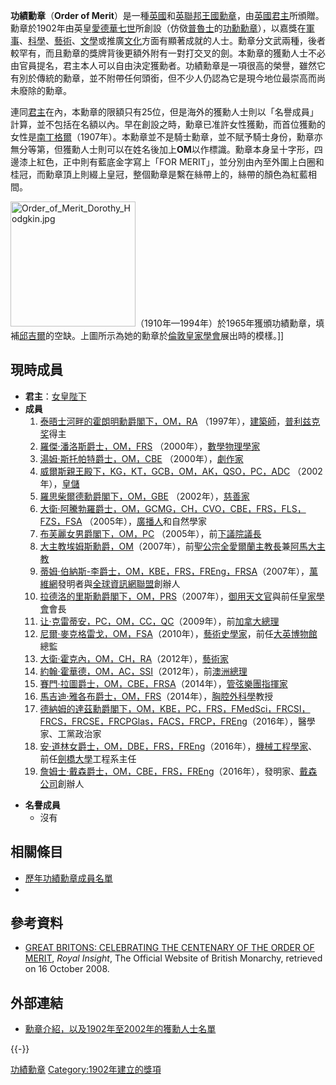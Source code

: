{{noteTA
|1=zh-cn:乔治;zh-hk:佐治;zh-sg:乔治;zh-tw:喬治;
}}
{{Infobox order
| title = 功績勳章
| image = [[File:Order_of_Merit_Dorothy_Hodgkin_(cropped).jpg|200px]]
| caption = [[桃乐丝·克劳福特·霍奇金|桃乐丝·克劳福特·霍奇金]]于1965年获颁功绩勋章，這是該勛章在[[伦敦|伦敦]][[皇家学会|皇家学会]]展出时的模样。
| awarded_by = <br />[[File:Arms_of_the_United_Kingdom.svg|30px]]<br />[[英國君主|英國君主]]<br /><small>（創設－1931年）</small><br /> <br/>[[File:Arms_of_the_United_Kingdom.svg|30px]]<br />联合王国及其[[自治领|海外治领]]君主<br /><small>（1931年－1952年）</small><br /> <br/>[[File:Royal_Cypher_of_Elizabeth_II_as_Head_of_the_Commonwealth.svg|40px]]<br />[[英聯邦元首|英聯邦元首]]<br /><small>（1952年起）
| type        = 勛章
| motto       = ''FOR MERIT''<br />褒義酬勛
| eligibility = 所有在世的 [[英聯邦王國|英聯邦王國]][[英聯邦公民|公民]]
| for         = 聽憑君主旨意
| status      = 現存
| head_title  = 元首
| head        = [[伊麗莎白二世|伊麗莎白二世]]
| grades      = 成員 (OM)
| established = 1902年6月26日
| total       = 20
| higher      = [[#Precedence|視乎各國之排名]]
| lower       = [[#Precedence|視乎各國之排名]]
| image2      = [[File:Sovereign_of_the_Order_of_Merit_ribbon.svg|85px]]
| caption2    = 功績勳章的緞帶
}}

'''功績勳章'''（'''Order of Merit'''）是一種[[英國|英國]]和[[英聯邦王國|英聯邦王國]][[勳章|勳章]]，由[[英國君主|英國君主]]所頒贈。勳章於1902年由英皇[[愛德華七世|愛德華七世]]所創設（仿傚[[普魯士|普魯士]]的[[功勋勋章_(普鲁士)|功勳勳章]]），以嘉獎在[[軍事|軍事]]、[[科學|科學]]、[[藝術|藝術]]、[[文學|文學]]或推廣[[文化|文化]]方面有顯著成就的人士。勳章分文武兩種，後者較罕有，而且勳章的獎牌背後更額外附有一對打交叉的劍。本勳章的獲勳人士不必由官員提名，君主本人可以自由決定獲勳者。功績勳章是一項很高的榮譽，雖然它有別於傳統的勳章，並不附帶任何頭銜，但不少人仍認為它是現今地位最崇高而尚未廢除的勳章。

連同[[英國君主|君主]]在內，本勳章的限額只有25位，但是海外的獲勳人士則以「名譽成員」計算，並不包括在名額以內。早在創設之時，勳章已准許女性獲勳，而首位獲勳的女性是[[弗羅倫斯·南丁格爾|南丁格爾]]（1907年）。本勳章並不是騎士勳章，並不賦予騎士身份，勳章亦無分等第，但獲勳人士則可以在姓名後加上'''OM'''以作標識。勳章本身呈十字形，四邊漆上紅色，正中則有藍底金字寫上「FOR MERIT」，並分別由內至外圍上白圈和桂冠，而勳章頂上則綴上皇冠，整個勳章是繫在絲帶上的，絲帶的顏色為紅藍相間。

[[File:Order_of_Merit_Dorothy_Hodgkin.jpg|200px]]（1910年—1994年）於1965年獲頒功績勳章，填補[[邱吉爾|邱吉爾]]的空缺。上圖所示為她的勳章於[[倫敦|倫敦]][[英國皇家學會|皇家學會]]展出時的模樣。]]

== 現時成員 ==
* '''君主'''：[[伊莉莎伯二世|女皇陛下]]
* '''成員'''
*# [[诺曼·福斯特|泰晤士河畔的霍朗明勳爵閣下，OM，RA]] （1997年），[[建築師|建築師]]，[[普利兹克奖|普利兹克奖]]得主
*# [[羅傑·潘洛斯|羅傑·潘洛斯爵士，OM，FRS]] （2000年），[[數學物理|數學物理學家]]
*# [[湯姆·斯托帕特|湯姆·斯托帕特爵士，OM，CBE]] （2000年），[[劇作家|劇作家]]
*# [[查爾斯_(威爾斯親王)|威爾斯親王殿下，KG，KT，GCB，OM，AK，QSO，PC，ADC]] （2002年），[[威爾斯親王|皇儲]]
*# [[雅各布·羅思柴爾德，第四代羅思柴爾德男爵|羅思柴爾德勳爵閣下，OM，GBE]] （2002年），[[慈善家|慈善家]]
*# [[大衛·阿騰勃羅|大衛·阿騰勃羅爵士，OM，GCMG，CH，CVO，CBE，FRS，FLS，FZS，FSA]] （2005年），[[廣播|廣播人]]和自然學家
*# [[布芙麗|布芙麗女男爵閣下，OM，PC]] （2005年），前[[英國下議院議長|下議院議長]]
*# [[羅賓·埃姆斯|大主教埃姆斯勳爵，OM]]（2007年），前[[聖公宗|聖公宗]][[全愛爾蘭主教長|全愛爾蘭主教長]]兼[[阿馬大主教|阿馬大主教]]
*# [[蒂姆·伯納斯-李|蒂姆·伯納斯-李爵士，OM，KBE，FRS，FREng，FRSA]]（2007年），[[萬維網|萬維網]]發明者與[[全球資訊網聯盟|全球資訊網聯盟]]創辦人
*# [[馬田·里斯，拉德洛的里斯男爵|拉德洛的里斯勳爵閣下，OM，PRS]]（2007年），[[御用天文官|御用天文官]]與前任[[英國皇家學會|皇家學會]]會長
*# [[让·克雷蒂安|让·克雷蒂安，PC，OM，CC，QC]]（2009年），前[[加拿大總理|加拿大總理]]
*# [[尼爾·麥克格雷戈|尼爾·麥克格雷戈，OM，FSA]]（2010年），[[藝術史|藝術史學家]]，前任[[大英博物館|大英博物館]]總監
*# [[大卫·霍克尼|大衛·霍克內，OM，CH，RA]]（2012年），[[藝術家|藝術家]]
*# [[約翰·霍華德|約翰·霍華德，OM，AC，SSI]]（2012年），前[[澳洲總理|澳洲總理]]
*# [[賽門·拉圖|賽門·拉圖爵士，OM，CBE，FRSA]]（2014年），[[管弦樂團|管弦樂團]][[指揮家|指揮家]]
*# [[馬吉迪·雅各布|馬吉迪·雅各布爵士，OM，FRS]]（2014年），[[胸腔外科學|胸腔外科學]]教授
*# [[德納姆的達茲男爵阿拉·達茲|德納姆的達茲勳爵閣下，OM，KBE，PC，FRS，FMedSci，FRCSI，FRCS，FRCSE，FRCPGlas，FACS，FRCP，FREng]]（2016年），醫學家、工黨政治家
*# [[安·道林|安·道林女爵士，OM，DBE，FRS，FREng]]（2016年），[[机械工程|機械工程學家]]、前任[[劍橋大學|劍橋大學]]工程系主任
*# [[詹姆士·戴森|詹姆士·戴森爵士，OM，CBE，FRS，FREng]]（2016年），發明家、[[戴森_(公司)|戴森公司]]創辦人

* '''名譽成員'''
** 沒有

== 相關條目 ==
* [[歷年功績勳章成員名單|歷年功績勳章成員名單]]
*{{Link-en|功績勳章 (美國)|Legion of Merit|功績勳章 (美國)}}

== 參考資料 ==
* [http://www.royal.gov.uk/output/Page1880.asp GREAT BRITONS: CELEBRATING THE CENTENARY OF THE ORDER OF MERIT]{{Wayback|url=http://www.royal.gov.uk/output/Page1880.asp |date=20050105152154 }}, ''Royal Insight'', The Official Website of British Monarchy, retrieved on 16 October 2008.

== 外部連結 ==
* [http://www.royal.gov.uk/output/Page1880.asp 勳章介紹，以及1902年至2002年的獲勳人士名單]{{Wayback|url=http://www.royal.gov.uk/output/Page1880.asp |date=20050105152154 }}

{{-}}
{{英國授勳及嘉獎制度}}

[[Category:功績勳章|]]
[[Category:1902年建立的獎項|Category:1902年建立的獎項]]